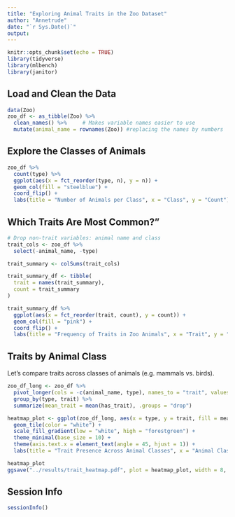 ```yaml
---
title: "Exploring Animal Traits in the Zoo Dataset"
author: "Annetrude"
date: "`r Sys.Date()`"
output: 
---
```


```r
knitr::opts_chunk$set(echo = TRUE)
library(tidyverse)
library(mlbench)
library(janitor)
```

## Load and Clean the Data

```r
data(Zoo)
zoo_df <- as_tibble(Zoo) %>%
  clean_names() %>%     # Makes variable names easier to use 
  mutate(animal_name = rownames(Zoo)) #replacing the names by numbers
```

## Explore the Classes of Animals

```r
zoo_df %>%
  count(type) %>%
  ggplot(aes(x = fct_reorder(type, n), y = n)) +
  geom_col(fill = "steelblue") +
  coord_flip() +
  labs(title = "Number of Animals per Class", x = "Class", y = "Count")
```

## Which Traits Are Most Common?"
```r
# Drop non-trait variables: animal name and class
trait_cols <- zoo_df %>%
  select(-animal_name, -type)

trait_summary <- colSums(trait_cols)

trait_summary_df <- tibble(
  trait = names(trait_summary),
  count = trait_summary
)

trait_summary_df %>%
  ggplot(aes(x = fct_reorder(trait, count), y = count)) +
  geom_col(fill = "pink") +
  coord_flip() +
  labs(title = "Frequency of Traits in Zoo Animals", x = "Trait", y = "Count")

```

## Traits by Animal Class

Let’s compare traits across classes of animals (e.g. mammals vs. birds).

```r
zoo_df_long <- zoo_df %>%
  pivot_longer(cols = -c(animal_name, type), names_to = "trait", values_to = "has_trait") %>%
  group_by(type, trait) %>%
  summarize(mean_trait = mean(has_trait), .groups = "drop")

heatmap_plot <- ggplot(zoo_df_long, aes(x = type, y = trait, fill = mean_trait)) +
  geom_tile(color = "white") +
  scale_fill_gradient(low = "white", high = "forestgreen") +
  theme_minimal(base_size = 10) +
  theme(axis.text.x = element_text(angle = 45, hjust = 1)) +
  labs(title = "Trait Presence Across Animal Classes", x = "Animal Class", y = "Trait", fill = "Proportion")

heatmap_plot
ggsave("../results/trait_heatmap.pdf", plot = heatmap_plot, width = 8, height = 6)
```

## Session Info

```r
sessionInfo()
```
